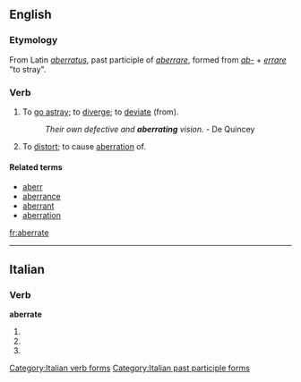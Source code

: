 ==English==
===Etymology===
From Latin ''[[aberratus]]'', past participle of ''[[aberrare]]'', formed from ''[[ab-]]'' + ''[[errare]]'' "to stray".

===Verb===
{{en-verb|aberrat|ing}}

# {{intransitive}} To [[go astray]]; to [[diverge]]; to [[deviate]] (from).
#: ''Their own defective and '''aberrating''' vision.'' - De Quincey
# {{transitive}} To [[distort]]; to cause [[aberration]] of.

====Related terms====
* [[aberr]]
* [[aberrance]]
* [[aberrant]]
* [[aberration]]

[[fr:aberrate]]

----
==Italian==

===Verb===
'''aberrate'''

# {{form of|[[second-person|Second-person]] [[plural]] [[present tense]]|[[aberrare#Italian|aberrare]]|lang=Italian}}
# {{form of|Second-person plural [[imperative]]|aberrare#Italian|aberrare|lang=Italian}}
# {{form of|[[feminine|Feminine]] plural|[[aberrato]]}}

[[Category:Italian verb forms]]
[[Category:Italian past participle forms]]

{{rfc-auto}}